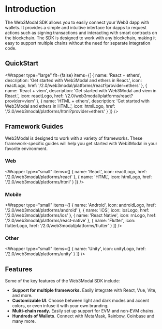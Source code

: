 
# Introduction

The Web3Modal SDK allows you to easily connect your Web3 dapp with wallets. It provides a simple and intuitive interface for dapps to request actions such as signing transactions and interacting with smart contracts on the blockchain. The SDK is designed to work with any blockchain, making it easy to support multiple chains without the need for separate integration code.

<CloudBanner />

## QuickStart

<Wrapper
  type="large"
  fit={false}
  items={[
    {
      name: 'React + ethers',
      description: 'Get started with Web3Modal and ethers in React.',
      icon: reactLogo,
      href: '/2.0/web3modal/platforms/react?provider=ethers'
    },
    {
      name: 'React + viem',
      description: 'Get started with Web3Modal and viem in React.',
      icon: reactLogo,
      href: '/2.0/web3modal/platforms/react?provider=viem'
    },
    {
      name: 'HTML + ethers',
      description: 'Get started with Web3Modal and ethers in HTML.',
      icon: htmlLogo,
      href: '/2.0/web3modal/platforms/html?provider=ethers'
    }
  ]}
/>

## Framework Guides

Web3Modal is designed to work with a variety of frameworks. These framework-specific guides will help you get started with Web3Modal in your favorite environment.

### Web

<Wrapper
  type="small"
  items={[
    {
      name: 'React',
      icon: reactLogo,
      href: '/2.0/web3modal/platforms/react'
    },
    {
      name: 'HTML',
      icon: htmlLogo,
      href: '/2.0/web3modal/platforms/html'
    }
  ]}
/>

### Mobile

<Wrapper
  type="small"
  items={[
    {
      name: 'Android',
      icon: androidLogo,
      href: '/2.0/web3modal/platforms/android'
    },
    {
      name: 'iOS',
      icon: iosLogo,
      href: '/2.0/web3modal/platforms/ios'
    },
    {
      name: 'React Native',
      icon: rnLogo,
      href: '/2.0/web3modal/platforms/react-native'
    },
    {
      name: 'Flutter',
      icon: flutterLogo,
      href: '/2.0/web3modal/platforms/flutter'
    }
  ]}
/>

### Other

<Wrapper
  type="small"
  items={[
    {
      name: 'Unity',
      icon: unityLogo,
      href: '/2.0/web3modal/platforms/unity'
    }
  ]}
/>

## Features

Some of the key features of the Web3Modal SDK include:

- **Support for multiple frameworks.** Easily integrate with React, Vue, Vite, and more.
- **Customizable UI**. Choose between light and dark modes and accent colors, or even infuse it with your own branding.
- **Multi-chain ready.** Easily set up support for EVM and non-EVM chains.
- **Hundreds of Wallets.** Connect with MetaMask, Rainbow, Coinbase and many more.
